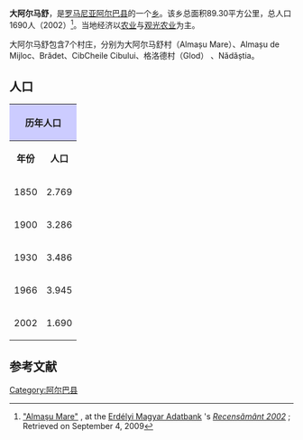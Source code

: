 {{Infobox settlement
|name          = 大阿尔马舒
|settlement_type        = 乡
|other_name             =
|image_skyline          =
|imagesize              =
|image_caption          = 
|image_map              =Almasu Mare jud Alba.png
|mapsize                = 
|map_caption            = 在阿尔巴县的位置
|pushpin_map            = Romania
|pushpin_label_position =above
|pushpin_mapsize        =
|pushpin_map_caption    = 所在位置
|coordinates_region     = RO
|subdivision_type       = 国家
|subdivision_name       = 罗马尼亚
|subdivision_type1      = [[罗马尼亚行政区划|县]]
|subdivision_name1      = 阿尔巴县
|area_magnitude         = 
|unit_pref                = 
|area_footnotes           =
|area_total_km2           =
<!-- Population   ----------------------->
|population_as_of               =2002
|population_footnotes           =
|population_note                =
|population_total               =1690
|population_density_km2         =
<!-- General information  --------------->
|timezone               =[[Eastern_European_Time|EET]]
|utc_offset             = +2
|timezone_DST        = [[Eastern_European_Summer_Time|EEST]]
|utc_offset_DST         = +3
|latd=46|latm=4|lats=33.9|latNS=N
|longd=23|longm=7|longs=51.9|longEW=E
|elevation_footnotes    =  <!--for references: use  tags-->
|elevation_m            =
|postal_code_type       = 邮编
|postal_code            = 517030
|area_code              =
|footnotes              =
}}'''大阿尔马舒'''，是[[罗马尼亚|罗马尼亚]][[阿尔巴县|阿尔巴县]]的一个[[乡_(罗马尼亚)|乡]]。该乡总面积89.30平方公里，总人口1690人（2002）<ref>{{ro icon}} [http://recensamant.referinte.transindex.ro/?pg=3&id=13 "Almaşu Mare"] {{Wayback|url=http://recensamant.referinte.transindex.ro/?pg=3&id=13 |date=20120310203428 }}, at the [http://adatbank.transindex.ro/ Erdélyi Magyar Adatbank] {{Wayback|url=http://adatbank.transindex.ro/ |date=20110720153801 }}'s [http://recensamant.referinte.transindex.ro/ ''Recensământ 2002''] {{Wayback|url=http://recensamant.referinte.transindex.ro/ |date=20120320124003 }}; Retrieved on September 4, 2009</ref>。当地经济以[[农业|农业]]与[[观光农业|观光农业]]为主。

大阿尔马舒包含7个村庄，分别为大阿尔马舒村（Almașu Mare）、Almașu de Mijloc、Brădet、CibCheile Cibului、格洛德村（Glod） 、Nădăștia。

== 人口 ==
{| class="toccolours" style="margin: 0 1em 0 1em;" width="60%" 
|-
! align="center" colspan="2" style="background:#ccccff;" | '''历年人口'''
! align="center" colspan="7" style="background:#ccccff;" | '''人口组成'''
|-
!'''年份'''
!'''人口'''
![[罗马尼亚人|罗马尼亚人]]
![[马扎尔人|马扎尔人]]
![[日耳曼人|日耳曼人]]
!其他
|-   align="center"
| Height="12,75" | 1850
 | 2.769
 | 2.729
 | -
 | -
 | 40
|-   align="center"
| Height="12,75" | 1900
 | 3.286
 | 3.217
 | 16
 | 10
 | 43
|-   align="center"
| Height="12,75" | 1930
 | 3.486     
 | 3.463
 | 9
 | 2
 | 12
|-   align="center"
| Height="12,75" | 1966
 | 3.945
 | 3.929
 | 14
 | -
 | 2
|-   align="center"
| Height="12,75" | 2002
 | 1.690
 | 1.664
 | 3
 | -
 | 23
|}

==参考文献==
{{reflist}}

{{Alba County}}

[[Category:阿尔巴县|Category:阿尔巴县]]